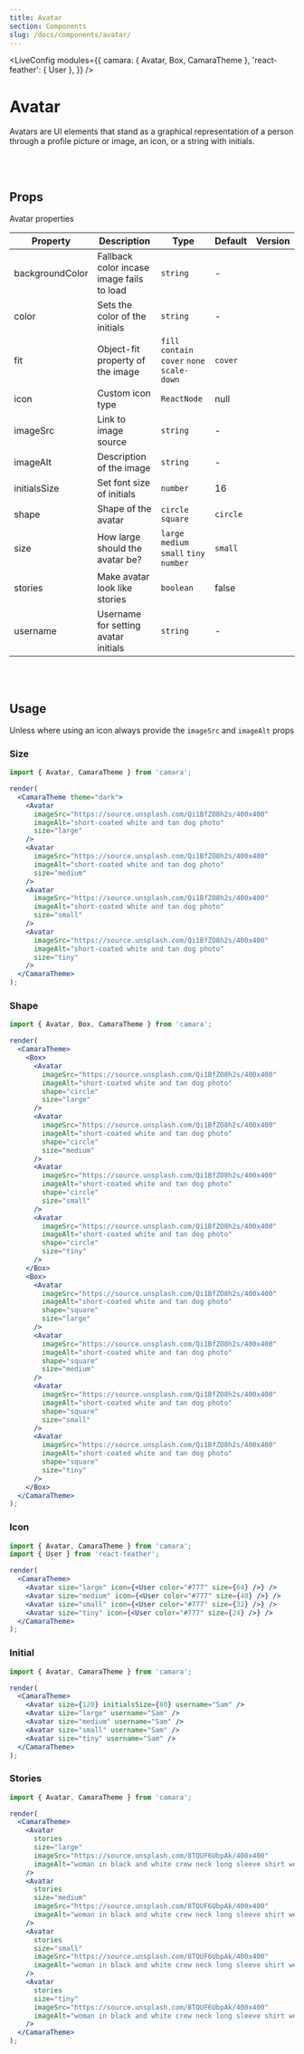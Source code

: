 ```yaml
---
title: Avatar
section: Components
slug: /docs/components/avatar/
---
```



<!-- Define `camara` module as `{ Avatar }` -->

<LiveConfig
  modules={{
    camara: { Avatar, Box, CamaraTheme },
    'react-feather': { User },
  }}
/>

# Avatar

Avatars are UI elements that stand as a graphical representation of a person through a profile picture or image, an icon, or a string with initials.

<br></br>

## Props

Avatar properties

| Property        | Description                               | Type                                         | Default  | Version |
| --------------- | ----------------------------------------- | -------------------------------------------- | -------- | ------- |
| backgroundColor | Fallback color incase image fails to load | `string`                                     | -        |         |
| color           | Sets the color of the initials            | `string`                                     | -        |         |
| fit             | Object-fit property of the image          | `fill` `contain` `cover` `none` `scale-down` | `cover`  |         |
| icon            | Custom icon type                          | `ReactNode`                                  | null     |         |
| imageSrc        | Link to image source                      | `string`                                     | -        |         |
| imageAlt        | Description of the image                  | `string`                                     | -        |         |
| initialsSize    | Set font size of initials                 | `number`                                     | 16       |         |
| shape           | Shape of the avatar                       | `circle` `square`                            | `circle` |         |
| size            | How large should the avatar be?           | `large` `medium` `small` `tiny` `number`     | `small`  |         |
| stories         | Make avatar look like stories             | `boolean`                                    | false    |         |
| username        | Username for setting avatar initials      | `string`                                     | -        |         |

<br></br>

## Usage

Unless where using an icon always provide the `imageSrc` and `imageAlt` props

### Size

```jsx live noInline
import { Avatar, CamaraTheme } from 'camara';

render(
  <CamaraTheme theme="dark">
    <Avatar
      imageSrc="https://source.unsplash.com/Qi1BfZO8h2s/400x400"
      imageAlt="short-coated white and tan dog photo"
      size="large"
    />
    <Avatar
      imageSrc="https://source.unsplash.com/Qi1BfZO8h2s/400x400"
      imageAlt="short-coated white and tan dog photo"
      size="medium"
    />
    <Avatar
      imageSrc="https://source.unsplash.com/Qi1BfZO8h2s/400x400"
      imageAlt="short-coated white and tan dog photo"
      size="small"
    />
    <Avatar
      imageSrc="https://source.unsplash.com/Qi1BfZO8h2s/400x400"
      imageAlt="short-coated white and tan dog photo"
      size="tiny"
    />
  </CamaraTheme>
);
```

### Shape

```jsx live noInline
import { Avatar, Box, CamaraTheme } from 'camara';

render(
  <CamaraTheme>
    <Box>
      <Avatar
        imageSrc="https://source.unsplash.com/Qi1BfZO8h2s/400x400"
        imageAlt="short-coated white and tan dog photo"
        shape="circle"
        size="large"
      />
      <Avatar
        imageSrc="https://source.unsplash.com/Qi1BfZO8h2s/400x400"
        imageAlt="short-coated white and tan dog photo"
        shape="circle"
        size="medium"
      />
      <Avatar
        imageSrc="https://source.unsplash.com/Qi1BfZO8h2s/400x400"
        imageAlt="short-coated white and tan dog photo"
        shape="circle"
        size="small"
      />
      <Avatar
        imageSrc="https://source.unsplash.com/Qi1BfZO8h2s/400x400"
        imageAlt="short-coated white and tan dog photo"
        shape="circle"
        size="tiny"
      />
    </Box>
    <Box>
      <Avatar
        imageSrc="https://source.unsplash.com/Qi1BfZO8h2s/400x400"
        imageAlt="short-coated white and tan dog photo"
        shape="square"
        size="large"
      />
      <Avatar
        imageSrc="https://source.unsplash.com/Qi1BfZO8h2s/400x400"
        imageAlt="short-coated white and tan dog photo"
        shape="square"
        size="medium"
      />
      <Avatar
        imageSrc="https://source.unsplash.com/Qi1BfZO8h2s/400x400"
        imageAlt="short-coated white and tan dog photo"
        shape="square"
        size="small"
      />
      <Avatar
        imageSrc="https://source.unsplash.com/Qi1BfZO8h2s/400x400"
        imageAlt="short-coated white and tan dog photo"
        shape="square"
        size="tiny"
      />
    </Box>
  </CamaraTheme>
);
```

### Icon

```jsx live noInline
import { Avatar, CamaraTheme } from 'camara';
import { User } from 'react-feather';

render(
  <CamaraTheme>
    <Avatar size="large" icon={<User color="#777" size={64} />} />
    <Avatar size="medium" icon={<User color="#777" size={48} />} />
    <Avatar size="small" icon={<User color="#777" size={32} />} />
    <Avatar size="tiny" icon={<User color="#777" size={24} />} />
  </CamaraTheme>
);
```

### Initial

```jsx live noInline
import { Avatar, CamaraTheme } from 'camara';

render(
  <CamaraTheme>
    <Avatar size={120} initialsSize={80} username="Sam" />
    <Avatar size="large" username="Sam" />
    <Avatar size="medium" username="Sam" />
    <Avatar size="small" username="Sam" />
    <Avatar size="tiny" username="Sam" />
  </CamaraTheme>
);
```

### Stories

```jsx live noInline
import { Avatar, CamaraTheme } from 'camara';

render(
  <CamaraTheme>
    <Avatar
      stories
      size="large"
      imageSrc="https://source.unsplash.com/8TQUF6UbpAk/400x400"
      imageAlt="woman in black and white crew neck long sleeve shirt wearing purple knit cap"
    />
    <Avatar
      stories
      size="medium"
      imageSrc="https://source.unsplash.com/8TQUF6UbpAk/400x400"
      imageAlt="woman in black and white crew neck long sleeve shirt wearing purple knit cap"
    />
    <Avatar
      stories
      size="small"
      imageSrc="https://source.unsplash.com/8TQUF6UbpAk/400x400"
      imageAlt="woman in black and white crew neck long sleeve shirt wearing purple knit cap"
    />
    <Avatar
      stories
      size="tiny"
      imageSrc="https://source.unsplash.com/8TQUF6UbpAk/400x400"
      imageAlt="woman in black and white crew neck long sleeve shirt wearing purple knit cap"
    />
  </CamaraTheme>
);
```
